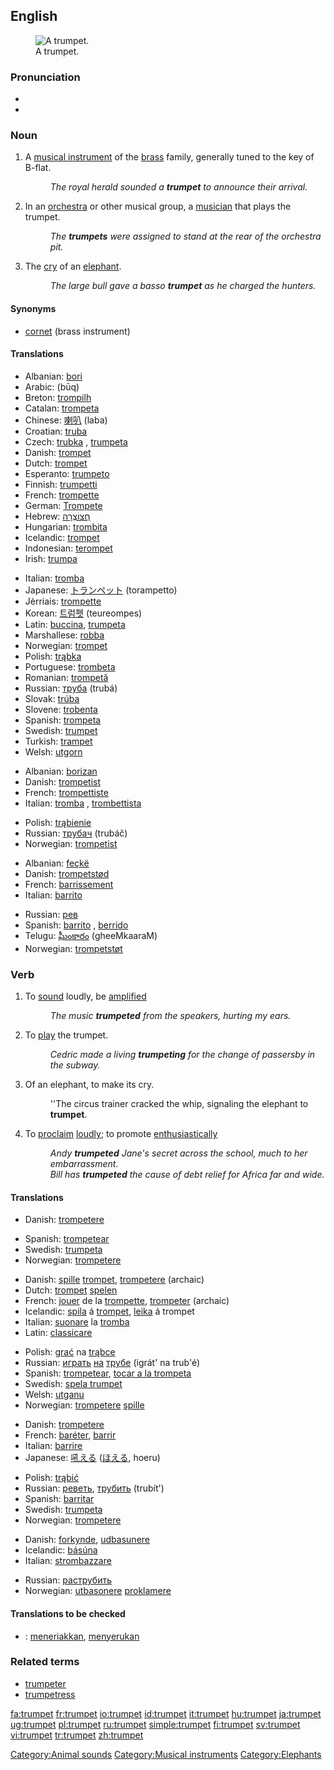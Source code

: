 {{wikipedia}}
==English==
[[Image:Trumpet.jpg|thumb|right|A trumpet.]]

===Pronunciation===
*{{IPA|/ˈtrʌmpət/}}
*{{SAMPA|/"trVmp@t/}}

===Noun===
{{en-noun}}

# A [[musical instrument]] of the [[brass]] family, generally tuned to the key of B-flat.
#:''The royal herald sounded a '''trumpet''' to announce their arrival.''
# In an [[orchestra]] or other musical group, a [[musician]] that plays the trumpet.
#:''The '''trumpets''' were assigned to stand at the rear of the orchestra pit.''
# The [[cry]] of an [[elephant]].
#:''The large bull gave a basso '''trumpet''' as he charged the hunters.''

====Synonyms====
*[[cornet]] (brass instrument)

====Translations====
{{trans-top|brass instrument}}
*Albanian: [[bori]]
*Arabic: {{ARchar|[[بوق]]}} (būq)
*Breton: [[trompilh]]
*Catalan: [[trompeta]] {{f}}
*Chinese: [[喇叭]] (laba)
*Croatian: [[truba]] {{f}}
*Czech: [[trubka]] {{f}}, [[trumpeta]] {{f}}
*Danish: [[trompet]] {{c}}
*Dutch: [[trompet]] {{f}}
*Esperanto: [[trumpeto]]
*Finnish: [[trumpetti]]
*French: [[trompette]] {{f}}
*German: [[Trompete]] {{f}}
*Hebrew: [[חצוצרה|חֲצוֹצְרָה]] {{f}}
*Hungarian: [[trombita]]
*Icelandic: [[trompet]] {{m}}
*Indonesian: [[terompet]]
*Irish: [[trumpa]] {{m}}
{{trans-mid}}
*Italian: [[tromba]] {{f}}
*Japanese: [[トランペット]] (torampetto)
*Jèrriais: [[trompette]] {{f}}
*Korean: [[트럼펫]] (teureompes)
*Latin: [[buccina]], [[trumpeta]]
*Marshallese: [[robba]]
*Norwegian: [[trompet]] {{c}}
*Polish: [[trąbka]] {{f}}
*Portuguese: [[trombeta]]
*Romanian: [[trompetă]] {{f}}
*Russian: [[труба]] (trubá) {{f}}
*Slovak: [[trúba]] {{f}}
*Slovene: [[trobenta]] {{f}}
*Spanish: [[trompeta]] {{f}}
*Swedish: [[#Swedish|trumpet]] {{c}}
*Turkish: [[trampet]]
*Welsh: [[utgorn]] {{m}}
{{trans-bottom}}

{{trans-top|musician playing a trumpet}}
*Albanian: [[borizan]]
*Danish: [[trompetist]]
*French: [[trompettiste]]
*Italian: [[tromba]] {{f}}, [[trombettista]] {{m}}
{{trans-mid}}
*Polish: [[trąbienie]] {{n}}
*Russian: [[трубач]] (trubáč) {{m}}
*Norwegian: [[trompetist]]
{{trans-bottom}}

{{trans-top|elephant noise}}
*Albanian: [[feçkë]]
*Danish: [[trompetstød]]
*French: [[barrissement]]
*Italian: [[barrito]] {{m}}
{{trans-mid}}
*Russian: [[рев]] {{m}}
*Spanish: [[barrito]] {{m}}, [[berrido]] {{m}}
*Telugu: [[ఘీంకారం]] (gheeMkaaraM)
*Norwegian: [[trompetstøt]]
{{trans-bottom}}

===Verb===
{{en-verb}}

# {{intransitive}} To [[sound]] loudly, be [[amplified]]
#:''The music '''trumpeted''' from the speakers, hurting my ears.''
# {{intransitive}} To [[play]] the trumpet.
#:''Cedric made a living '''trumpeting''' for the change of passersby in the subway.''
# {{intransitive}} Of an elephant, to make its cry.
#:''The circus trainer cracked the whip, signaling the elephant to '''trumpet'''.
# {{transitive}} To [[proclaim]] [[loudly]]; to promote [[enthusiastic]]ally
#:''Andy '''trumpeted''' Jane's secret across the school, much to her embarrassment.''
#:''Bill has '''trumpeted''' the cause of debt relief for Africa far and wide.''

====Translations====
{{trans-top|sound loudly}}
*Danish: [[trompetere]]
{{trans-mid}}
*Spanish: [[trompetear]]
*Swedish: [[trumpeta]]
*Norwegian: [[trompetere]]
{{trans-bottom}}

{{trans-top|play the instrument}}
*Danish: [[spille]] [[trompet]], [[trompetere]] (archaic)
*Dutch: [[trompet]] [[spelen]]
*French: [[jouer]] de la [[trompette]], [[trompeter]] (archaic)
*Icelandic: [[spila]] á [[trompet]], [[leika]] á trompet
*Italian: [[suonare]] la [[tromba]]
*Latin: [[classicare]]
{{trans-mid}}
*Polish: [[grać]] na [[trąbka|trąbce]]
*Russian: [[играть]] [[на]] [[труба|трубе]] (igrát' na trub'é)
*Spanish: [[trompetear]], [[tocar a la trompeta]]
*Swedish: [[spela trumpet]]
*Welsh: [[utganu]]
*Norwegian: [[trompetere]] [[spille]]
{{trans-bottom}}

{{trans-top|make an elephant call}}
*Danish: [[trompetere]]
*French: [[baréter]], [[barrir]]
*Italian: [[barrire]]
*Japanese: [[吼える]] ([[ほえる]], hoeru)
{{trans-mid}}
*Polish: [[trąbić]]
*Russian: [[реветь]], [[трубить]] (trubít')
*Spanish: [[barritar]]
*Swedish: [[trumpeta]]
*Norwegian: [[trompetere]]
{{trans-bottom}}

{{trans-top|proclaim loudly}}
*Danish: [[forkynde]], [[udbasunere]]
*Icelandic: [[básúna]]
*Italian: [[strombazzare]]
{{trans-mid}}
*Russian: [[раструбить]]
*Norwegian: [[utbasonere]] [[proklamere]]
{{trans-bottom}}

====Translations to be checked====
{{checktrans}}
*{{ttbc|Indonesian}}: [[teriak|meneriakkan]], [[seru|menyerukan]]

===Related terms===
*[[trumpeter]]
*[[trumpetress]]

[[Category:Animal sounds]]
[[Category:Musical instruments]]
[[Category:Elephants]]

[[fa:trumpet]]
[[fr:trumpet]]
[[io:trumpet]]
[[id:trumpet]]
[[it:trumpet]]
[[hu:trumpet]]
[[ja:trumpet]]
[[ug:trumpet]]
[[pl:trumpet]]
[[ru:trumpet]]
[[simple:trumpet]]
[[fi:trumpet]]
[[sv:trumpet]]
[[vi:trumpet]]
[[tr:trumpet]]
[[zh:trumpet]]